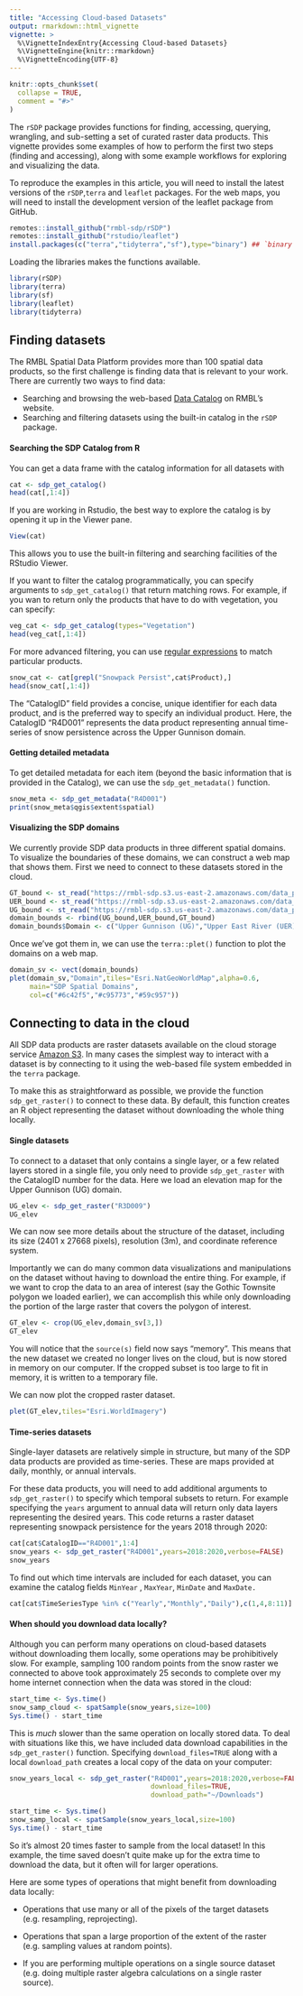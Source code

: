 ```yaml
---
title: "Accessing Cloud-based Datasets"
output: rmarkdown::html_vignette
vignette: >
  %\VignetteIndexEntry{Accessing Cloud-based Datasets}
  %\VignetteEngine{knitr::rmarkdown}
  %\VignetteEncoding{UTF-8}
---
```


```r
knitr::opts_chunk$set(
  collapse = TRUE,
  comment = "#>"
)
```

The `rSDP` package provides functions for finding, accessing, querying, wrangling, and sub-setting a set of curated raster data products. This vignette provides some examples of how to perform the first two steps (finding and accessing), along with some example workflows for exploring and visualizing the data.

To reproduce the examples in this article, you will need to install the latest versions of the `rSDP`,`terra` and `leaflet` packages. For the web maps, you will need to install the development version of the leaflet package from GitHub.

```r
remotes::install_github("rmbl-sdp/rSDP")
remotes::install_github("rstudio/leaflet")
install.packages(c("terra","tidyterra","sf"),type="binary") ## `binary` install prevents dependency issues on Mac and Windows
```

Loading the libraries makes the functions available.

```r
library(rSDP)
library(terra)
library(sf)
library(leaflet)
library(tidyterra)
```

## Finding datasets

The RMBL Spatial Data Platform provides more than 100 spatial data products, so the first challenge is finding data that is relevant to your work. There are currently two ways to find data:

-   Searching and browsing the web-based [Data Catalog](https://www.rmbl.org/scientists/resources/data-catalog/?tag-id=84) on RMBL's website.
-   Searching and filtering datasets using the built-in catalog in the `rSDP` package.

#### Searching the SDP Catalog from R

You can get a data frame with the catalog information for all datasets with

```r
cat <- sdp_get_catalog()
head(cat[,1:4])
```

If you are working in Rstudio, the best way to explore the catalog is by opening it up in the Viewer pane.

```r
View(cat)
```

This allows you to use the built-in filtering and searching facilities of the RStudio Viewer.

If you want to filter the catalog programmatically, you can specify arguments to `sdp_get_catalog()` that return matching rows. For example, if you wan to return only the products that have to do with vegetation, you can specify:

```r
veg_cat <- sdp_get_catalog(types="Vegetation")
head(veg_cat[,1:4])
```

For more advanced filtering, you can use [regular expressions](https://bookdown.org/rdpeng/rprogdatascience/regular-expressions.html) to match particular products.

```r
snow_cat <- cat[grepl("Snowpack Persist",cat$Product),]
head(snow_cat[,1:4])
```

The "CatalogID" field provides a concise, unique identifier for each data product, and is the preferred way to specify an individual product. Here, the CatalogID "R4D001" represents the data product representing annual time-series of snow persistence across the Upper Gunnison domain.

#### Getting detailed metadata

To get detailed metadata for each item (beyond the basic information that is provided in the Catalog), we can use the `sdp_get_metadata()` function.

```r
snow_meta <- sdp_get_metadata("R4D001")
print(snow_meta$qgis$extent$spatial)
```

#### Visualizing the SDP domains

We currently provide SDP data products in three different spatial domains. To visualize the boundaries of these domains, we can construct a web map that shows them. First we need to connect to these datasets stored in the cloud.

```r
GT_bound <- st_read("https://rmbl-sdp.s3.us-east-2.amazonaws.com/data_products/supplemental/GT_region_vect_1m.geojson")
UER_bound <- st_read("https://rmbl-sdp.s3.us-east-2.amazonaws.com/data_products/supplemental/UER_region_vect_1m.geojson")
UG_bound <- st_read("https://rmbl-sdp.s3.us-east-2.amazonaws.com/data_products/supplemental/UG_region_vect_1m.geojson")
domain_bounds <- rbind(UG_bound,UER_bound,GT_bound)
domain_bounds$Domain <- c("Upper Gunnison (UG)","Upper East River (UER)","Gothic Townsite (GT)")
```

Once we've got them in, we can use the `terra::plet()` function to plot the domains on a web map.

```r
domain_sv <- vect(domain_bounds)
plet(domain_sv,"Domain",tiles="Esri.NatGeoWorldMap",alpha=0.6,
     main="SDP Spatial Domains",
     col=c("#6c42f5","#c95773","#59c957"))
```

## Connecting to data in the cloud

All SDP data products are raster datasets available on the cloud storage service [Amazon S3](https://aws.amazon.com/s3/). In many cases the simplest way to interact with a dataset is by connecting to it using the web-based file system embedded in the `terra` package.

To make this as straightforward as possible, we provide the function `sdp_get_raster()` to connect to these data. By default, this function creates an R object representing the dataset without downloading the whole thing locally.

#### Single datasets

To connect to a dataset that only contains a single layer, or a few related layers stored in a single file, you only need to provide `sdp_get_raster` with the CatalogID number for the data. Here we load an elevation map for the Upper Gunnison (UG) domain.

```r
UG_elev <- sdp_get_raster("R3D009")
UG_elev
```

We can now see more details about the structure of the dataset, including its size (2401 x 27668 pixels), resolution (3m), and coordinate reference system.

Importantly we can do many common data visualizations and manipulations on the dataset without having to download the entire thing. For example, if we want to crop the data to an area of interest (say the Gothic Townsite polygon we loaded earlier), we can accomplish this while only downloading the portion of the large raster that covers the polygon of interest.

```r
GT_elev <- crop(UG_elev,domain_sv[3,])
GT_elev
```

You will notice that the `source(s)` field now says "memory". This means that the new dataset we created no longer lives on the cloud, but is now stored in memory on our computer. If the cropped subset is too large to fit in memory, it is written to a temporary file.

We can now plot the cropped raster dataset.

```r
plet(GT_elev,tiles="Esri.WorldImagery")
```

#### Time-series datasets

Single-layer datasets are relatively simple in structure, but many of the SDP data products are provided as time-series. These are maps provided at daily, monthly, or annual intervals.

For these data products, you will need to add additional arguments to `sdp_get_raster()` to specify which temporal subsets to return. For example specifying the `years` argument to annual data will return only data layers representing the desired years. This code returns a raster dataset representing snowpack persistence for the years 2018 through 2020:

```r
	
cat[cat$CatalogID=="R4D001",1:4]
snow_years <- sdp_get_raster("R4D001",years=2018:2020,verbose=FALSE)
snow_years
```

To find out which time intervals are included for each dataset, you can examine the catalog fields `MinYear` , `MaxYear`, `MinDate` and `MaxDate.`

```r
cat[cat$TimeSeriesType %in% c("Yearly","Monthly","Daily"),c(1,4,8:11)]
```

#### When should you download data locally?

Although you can perform many operations on cloud-based datasets without downloading them locally, some operations may be prohibitively slow. For example, sampling 100 random points from the snow raster we connected to above took approximately 25 seconds to complete over my home internet connection when the data was stored in the cloud:

```r
start_time <- Sys.time()
snow_samp_cloud <- spatSample(snow_years,size=100)
Sys.time() - start_time
```

This is *much* slower than the same operation on locally stored data. To deal with situations like this, we have included data download capabilities in the `sdp_get_raster()` function. Specifying `download_files=TRUE` along with a local `download_path` creates a local copy of the data on your computer:

```r
snow_years_local <- sdp_get_raster("R4D001",years=2018:2020,verbose=FALSE,
                                   download_files=TRUE,
                                   download_path="~/Downloads")
```

```r
start_time <- Sys.time()
snow_samp_local <- spatSample(snow_years_local,size=100)
Sys.time() - start_time
```

So it's almost 20 times faster to sample from the local dataset! In this example, the time saved doesn't quite make up for the extra time to download the data, but it often will for larger operations.

Here are some types of operations that might benefit from downloading data locally:

-   Operations that use many or all of the pixels of the target datasets (e.g. resampling, reprojecting).

-   Operations that span a large proportion of the extent of the raster (e.g. sampling values at random points).

-   If you are performing multiple operations on a single source dataset (e.g. doing multiple raster algebra calculations on a single raster source).

